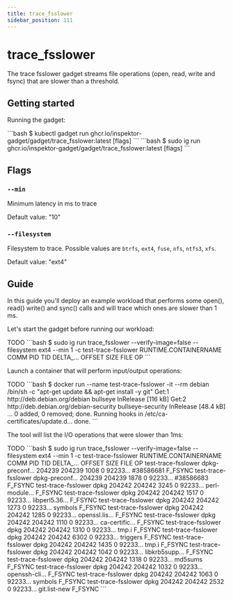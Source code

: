 ```yaml
---
title: trace_fsslower
sidebar_position: 111
---
```



# trace_fsslower

The trace fsslower gadget streams file operations (open, read, write and fsync)
that are slower than a threshold.

## Getting started

Running the gadget:

<Tabs groupId="env">
  <TabItem value="kubectl-gadget" label="kubectl gadget">
```bash
$ kubectl gadget run ghcr.io/inspektor-gadget/gadget/trace_fsslower:latest [flags]
```
  </TabItem>

  <TabItem value="ig" label="ig">
```bash
$ sudo ig run ghcr.io/inspektor-gadget/gadget/trace_fsslower:latest [flags]
```
  </TabItem>
</Tabs>

## Flags

### `--min`

Minimum latency in ms to trace

Default value: "10"

### `--filesystem`

Filesystem to trace. Possible values are `btrfs`, `ext4`, `fuse`, `nfs`,
`ntfs3`, `xfs`.

Default value: "ext4"

## Guide

In this guide you'll deploy an example workload that performs some open(),
read() write() and sync() calls and will trace which ones are slower than 1 ms.

Let's start the gadget before running our workload:

<Tabs groupId="env">
  <TabItem value="kubectl-gadget" label="kubectl gadget">
TODO
  </TabItem>

  <TabItem value="ig" label="ig">
```bash
$ sudo ig run trace_fsslower --verify-image=false --filesystem ext4 --min 1 -c test-trace-fsslower
RUNTIME.CONTAINERNAME     COMM                 PID        TID DELTA_… OFFSET   SIZE FILE         OP
```
  </TabItem>
</Tabs>


Launch a container that will perform input/output operations:

<Tabs groupId="env">
  <TabItem value="kubectl-gadget" label="kubectl gadget">
TODO
  </TabItem>

  <TabItem value="ig" label="ig">
```bash
$ docker run --name test-trace-fsslower -it --rm debian /bin/sh -c "apt-get update && apt-get install -y git"
Get:1 http://deb.debian.org/debian bullseye InRelease [116 kB]
Get:2 http://deb.debian.org/debian-security bullseye-security InRelease [48.4 kB]
...
0 added, 0 removed; done.
Running hooks in /etc/ca-certificates/update.d...
done.
```
  </TabItem>
</Tabs>

The tool will list the I/O operations that were slower than 1ms:

<Tabs groupId="env">
  <TabItem value="kubectl-gadget" label="kubectl gadget">
TODO
  </TabItem>

  <TabItem value="ig" label="ig">
```bash
$ sudo ig run trace_fsslower --verify-image=false --filesystem ext4 --min 1 -c test-trace-fsslower
RUNTIME.CONTAINERNAME     COMM                 PID        TID DELTA_… OFFSET   SIZE FILE         OP
test-trace-fsslower       dpkg-preconf…     204239     204239    1008      0 92233… #38586681    F_FSYNC
test-trace-fsslower       dpkg-preconf…     204239     204239    1878      0 92233… #38586683    F_FSYNC
test-trace-fsslower       dpkg              204242     204242    3245      0 92233… perl-module… F_FSYNC
test-trace-fsslower       dpkg              204242     204242    1517      0 92233… libperl5.36… F_FSYNC
test-trace-fsslower       dpkg              204242     204242    1273      0 92233… symbols      F_FSYNC
test-trace-fsslower       dpkg              204242     204242    1285      0 92233… openssl.lis… F_FSYNC
test-trace-fsslower       dpkg              204242     204242    1110      0 92233… ca-certific… F_FSYNC
test-trace-fsslower       dpkg              204242     204242    1310      0 92233… tmp.i        F_FSYNC
test-trace-fsslower       dpkg              204242     204242    6302      0 92233… triggers     F_FSYNC
test-trace-fsslower       dpkg              204242     204242    1435      0 92233… tmp.i        F_FSYNC
test-trace-fsslower       dpkg              204242     204242    1042      0 92233… libkrb5supp… F_FSYNC
test-trace-fsslower       dpkg              204242     204242    1318      0 92233… md5sums      F_FSYNC
test-trace-fsslower       dpkg              204242     204242    1032      0 92233… openssh-cli… F_FSYNC
test-trace-fsslower       dpkg              204242     204242    1063      0 92233… symbols      F_FSYNC
test-trace-fsslower       dpkg              204242     204242    2532      0 92233… git.list-new F_FSYNC
```
  </TabItem>
</Tabs>
